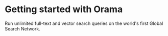 
<div 
  className='flex flex-col w-full justify-center items-center p-10'
  style={{
    backgroundImage: 'url(/bg.svg)',
    backgroundRepeat: 'no-repeat',
    backgroundSize: 'cover',
    height: 'calc(100vh - 200px)'
  }}
>
  <h1 className='text-6xl font-bold text-center'>
    Getting started with Orama
  </h1>
  <p className='text-l text-center mt-4 text-zinc-400'>
    Run unlimited full-text and vector search queries on the world's first Global Search Network.
  </p>
  <div className='mt-14'>
    <DocCards />
  </div>
</div>
